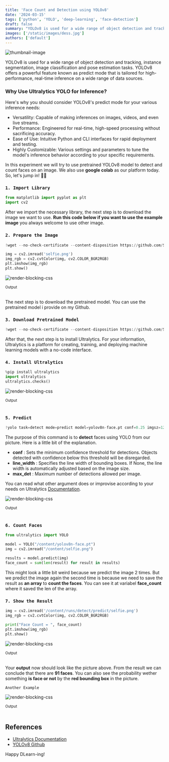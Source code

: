 ```yaml
---
title: 'Face Count and Detection using YOLOv8'
date: '2024-03-15'
tags: ['python', 'YOLO', 'deep-learning', 'face-detection']
draft: false
summary: "YOLOv8 is used for a wide range of object detection and tracking. In this experiment we will use pretrained YOLOv8 to detect and count faces."
images: ['/static/images/dess.jpg']
authors: ['default']
---
```



![thumbnail-image](/static/images/castle.jpg)

<UnsplashPhotoInfo photoURL="https://unsplash.com/photos/closeup-photo-of-castle-with-mist-21DP3hytVHw" author="Cederic Vandenberghe" />

YOLOv8 is used for a wide range of object detection and tracking, instance segmentation, image classification and pose estimation tasks.
YOLOv8 offers a powerful feature known as predict mode that is tailored for high-performance, real-time inference on a wide range of data sources.
### Why Use Ultralytics YOLO for Inference?
Here's why you should consider YOLOv8's predict mode for your various inference needs:
- Versatility: Capable of making inferences on images, videos, and even live streams.
- Performance: Engineered for real-time, high-speed processing without sacrificing accuracy.
- Ease of Use: Intuitive Python and CLI interfaces for rapid deployment and testing.
- Highly Customizable: Various settings and parameters to tune the model's inference behavior according to your specific requirements.

In this experiment we will try to use pretrained YOLOv8 model to detect and count faces on an image. 
We also use **google colab** as our platform today. So, let's jump in! 🤗🤩  

### `1. Import Library`
```python
from matplotlib import pyplot as plt
import cv2
```
After we import the necessary library, the next step is to download the image we want to use. **Run this code below if you want to 
use the example image** you always welcome to use other image.

### `2. Prepare the Image`
```python
!wget --no-check-certificate --content-disposition https://github.com/Shizu-ka/bruvv/raw/main/selfie.png

img = cv2.imread('selfie.png')
img_rgb = cv2.cvtColor(img, cv2.COLOR_BGR2RGB)
plt.imshow(img_rgb)
plt.show()
```

![render-blocking-css](/static/images/blog-face-detection-count/1.png)
<div style={{ textAlign: 'center', marginTop: '-16px' }}>
  <small>Output</small>
</div>
<br />

The next step is to download the pretrained model. You can use the pretrained model i provide on my Github.

### `3. Download Pretrained Model`
```python
!wget --no-check-certificate --content-disposition https://github.com/Shizu-ka/bruvv/raw/main/yolov8n-face.pt
```

After that, the next step is to install Ultralytics. For your information, Ultralytics is a platform for creating, 
training, and deploying machine learning models with a no-code interface.

### `4. Install Ultralytics`
```python
%pip install ultralytics
import ultralytics
ultralytics.checks()
```

![render-blocking-css](/static/images/blog-face-detection-count/2.png)
<div style={{ textAlign: 'center', marginTop: '-16px' }}>
  <small>Output</small>
</div>
<br />

### `5. Predict`
```python
!yolo task=detect mode=predict model=yolov8n-face.pt conf=0.25 imgsz=1280 line_width=1 max_det=1000 source=selfie.png
```
The purpose of this command is to **detect** faces using YOLO from our picture. Here is a little bit of the explanation.
- **conf** : Sets the minimum confidence threshold for detections. Objects detected with confidence below this threshold will be disregarded.
- **line_width** : Specifies the line width of bounding boxes. If None, the line width is automatically adjusted based on the image size.
- **max_det** : Maximum number of detections allowed per image.

You can read what other argument does or improvise according to your needs on Ultralytics [Documentation](https://docs.ultralytics.com/modes/predict/#inference-arguments).

![render-blocking-css](/static/images/blog-face-detection-count/3.png)
<div style={{ textAlign: 'center', marginTop: '-16px' }}>
  <small>Output</small>
</div>
<br />

### `6. Count Faces`
```python
from ultralytics import YOLO

model = YOLO("/content/yolov8n-face.pt")
img = cv2.imread("/content/selfie.png")

results = model.predict(img)
face_count = sum(len(result) for result in results)
```
This might look a little bit weird because we predict the image 2 times. But we predict the image again the second time is because
we need to save the result as **an array** to **count the faces**. You can see it at variabel **face_count** where it saved the len of the array.

### `7. Show the Result`
```python
img = cv2.imread('/content/runs/detect/predict/selfie.png')
img_rgb = cv2.cvtColor(img, cv2.COLOR_BGR2RGB)

print("Face Count = ", face_count)
plt.imshow(img_rgb)
plt.show()
```

![render-blocking-css](/static/images/blog-face-detection-count/4.png)
<div style={{ textAlign: 'center', marginTop: '-16px' }}>
  <small>Output</small>
</div>
<br />

Your **output** now should look like the picture above. From the result we can conclude that there are **91 faces**. You can also see the probability wether something **is face or not** by the **red bounding box** in the picture.

`Another Example`

![render-blocking-css](/static/images/blog-face-detection-count/5.png)
<div style={{ textAlign: 'center', marginTop: '-16px' }}>
  <small>Output</small>
</div>
<br />

## References

- [Ultralytics Documentation](https://docs.ultralytics.com/modes/predict/)
- [YOLOv8 Github](https://github.com/ultralytics/ultralytics)

Happy DLearn-ing! <Twemoji emoji="clinking-beer-mugs" />
